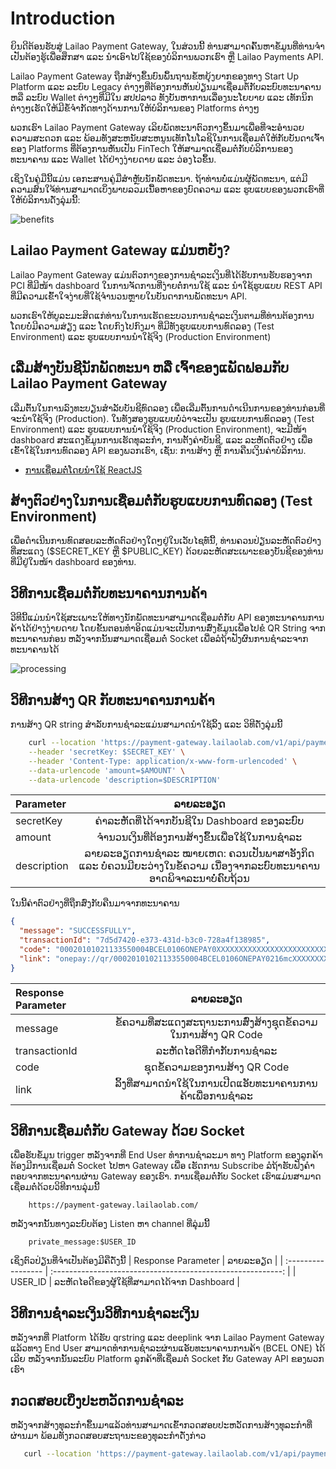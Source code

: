 # Introduction

ຍິນດີຕ້ອນຮັບສູ່ Lailao Payment Gateway, ໃນສ່ວນນີ້ ທ່ານສາມາດຄົ້ນຫາຂໍ້ມູນທີ່ທ່ານຈໍາເປັນຕ້ອງຮູ້ເພື່ອສຶກສາ ແລະ ນຳເອົາໄປໃຊ້ຂອງບໍລິການພວກເຮົາ ຫຼື Lailao Payments API.

Lailao Payment Gateway ຖືກສ້າງຂຶ້ນບົນພຶ້ນຖານຂໍ້ຫຍຸ້ງຍາກຂອງທາງ Start Up Platform ແລະ ລະບົບ Legacy ຕ່າງໆທີ່ຕ້ອງການຫັນປ່ຽນມາເຊື່ອມຕໍ້ກັບລະບົບທະນາຄານ ຫລື ລະບົບ Wallet ຕ່າງໆທີ່ມີໃນ ສປປລາວ ທັງບັນຫາການເລື່ອງນະໂຍບາຍ ແລະ ເທັກນິກຕ່າງໆເຮັດໃຫ້ມີຂໍ້ຈຳກັດທາງດ້ານການໃຫ້ບໍລິການຂອງ Platforms ຕ່າງໆ

ພວກເຮົາ Lailao Payment Gateway ເລິຍພັດທະນາຕົວກາງຂຶ້ນມາເພື່ອທີ່ຈະອຳນວຍຄວາມສະດວກ ແລະ ພ້ອມທັງສະຫນັບສະຫນູນເທັກໂນໂລຊິໃນການເຊື່ອມຕໍ່ໃຫ້ກັບບັນດາເຈົ້າຂອງ Platforms ທີ່ຕ້ອງການຫັນເປັນ FinTech ໃຫ້ສາມາດເຊື່ອມຕໍ່ກັບບໍລິການຂອງທະນາຄານ ແລະ Wallet ໄດ້ຢ່າງງ່າຍດາຍ ແລະ ວ່ອງໄວຂຶ້ນ.

ເຊິ່ງໃນຄູ່ມືນີ້ແມ່ນ ເອກະສານຄູ່ມືສຳຫຼັບນັກພັດທະນາ. ຖ້າທ່ານບໍ່ແມ່ນຜູ້ພັດທະນາ, ແຕ່ມີຄວາມສົນໃຈ້ທ່ານສາມາດເບິ່ງພາບລວມເນື້ອຫາຂອງບົດຄວາມ ແລະ ຮູບແບບຂອງພວກເຮົາທີ່ໃຫ້ບໍລິການດັ່ງລຸ່ມນີ້:

![benefits](https://doc-payment.lailaolab.la/images/payment-gateway-benefit.png)

## Lailao Payment Gateway ແມ່ນຫຍັງ?

Lailao Payment Gateway ແມ່ນຕົວກາງຂອງການຊຳລະເງິນທີ່ໄດ້ຮັບການຮັບຮອງຈາກ PCI ທີ່ມີໜ້າ dashboard ໃນການຈັດການທີ່ງ່າຍຕໍ່ການໃຊ້ ແລະ ນຳໃຊ້ຮູບແບບ REST API ທີ່ມີຄວາມເຂົ້າໃຈງ່າຍທີ່ໃຊ້ຈຳນວນຫຼາຍໃນບັນດາການພັດທະນາ API.

ພວກເຮົາໃຫ້ບູລະມະສິດແກ່ທ່ານໃນການເຮັດຂະບວນການຊຳລະເງິນຕາມທີ່ທ່ານຕ້ອງການ ໂດຍບໍ່ມີຄວາມສ່ຽງ ແລະ ໂດຍກົງໄປກົງມາ ທີ່ມີທັງຮູບແບບການທົດລອງ (Test Environment) ແລະ ຮູບແບບການນຳໃຊ້ຈິງ (Production Environment)

## ເລີ່ມສ້າງບັນຊີນັກພັດທະນາ ຫລື ເຈົ້າຂອງແພັດຟອມກັບ Lailao Payment Gateway

ເລີ່ມຕົ້ນໃນການລົງທະບຽນສໍາລັບບັນຊີທົດລອງ ເພື່ອເລີ່ມຕົ້ນການດໍາເນີນການຂອງທ່ານກ່ອນທີ່ຈະນຳໃຊ້ຈິງ (Production). ໃນທັງສອງຮູບແບບບໍ່ວ່າຈະເປັນ ຮູບແບບການທົດລອງ (Test Environment) ແລະ ຮູບແບບການນຳໃຊ້ຈິງ (Production Environment), ຈະມີໜ້າ dashboard ສະແດງຂໍ້ມູນການເຮັດທຸລະກຳ, ການຕັ້ງຄ່າບັນຊີ, ແລະ ລະຫັດຕົວຢ່າງ ເພື່ອເຂົ້າໃຊ້ໃນການທົດລອງ API ຂອງພວກເຮົາ, ເຊັ່ນ: ການສ້າງ ຫຼື ການຄືນເງິນຄ່າບໍລິການ.

- [ການເຊື່ອມຕໍ່ໂດຍນຳໃຊ້ ReactJS](/frameworks/reactjs)

## ສ້າງຕົວຢ່າງໃນການເຊື່ອມຕໍ່ກັບຮູບແບບການທົດລອງ (Test Environment)

ເພື່ອດໍາເນີນການທົດສອບລະຫັດຕົວຢ່າງໃດໆຢູ່ໃນເວັບໄຊທ໌ນີ້, ທ່ານຄວນປ່ຽນລະຫັດຕົວຢ່າງທີ່ສະແດງ ($SECRET_KEY ຫຼື $PUBLIC_KEY) ດ້ວຍລະຫັດສະເພາະຂອງບັນຊີຂອງທ່ານທີ່ມີຢູ່ໃນໜ້າ dashboard ຂອງທ່ານ.

## ວິທີການເຊື່ອມຕໍ່ກັບທະນາຄານການຄ້າ

ວີທີນີ້ແມ່ນນຳໃຊ້ສະເພາະໃຫ້ທາງນັກພັດທະນາສາມາດເຊື່ອມຕໍ່ກັບ API ຂອງທະນາຄານການຄ້າໄດ້ຢ່າງງ່າຍດາຍ ໂດຍຂັ້ນຕອນທຳອິດແມ່ນຈະເປັນການສົ່ງຂໍ້ມູນເພື່ອໄປຂໍ QR String ຈາກທະນາຄານກ່ອນ ຫລັງຈາກນັ້ນສາມາດເຊື່ອມຕໍ່ Socket ເພື່ອລໍຖ້າຟັງຜົນການຊຳລະຈາກທະນາຄານໄດ້

![processing](https://doc-payment.lailaolab.la/images/bcel-flow.png)

## ວິທີການສ້າງ QR ກັບທະນາຄານການຄ້າ

ການສ້າງ QR string ສຳລັບການຊຳລະແມ່ນສາມາດນຳໃຊ້ລິ້ງ ແລະ ວິທີດັ່ງລຸ່ມນີ້

```bash showLineNumbers copy
    curl --location 'https://payment-gateway.lailaolab.com/v1/api/payment/generate-bcel-qr?amount=$AMOUNT&description=$DESCRIPTION' \
    --header 'secretKey: $SECRET_KEY' \
    --header 'Content-Type: application/x-www-form-urlencoded' \
    --data-urlencode 'amount=$AMOUNT' \
    --data-urlencode 'description=$DESCRIPTION'
```

| Parameter   |                                                     ລາຍລະອຽດ                                                     |
| :---------- | :--------------------------------------------------------------------------------------------------------------: |
| secretKey   |                                   ຄ່າລະຫັດທີ່ໄດ້ຈາກບັນຊີໃນ Dashboard ຂອງລະບົບ                                    |
| amount      |                                   ຈຳນວນເງິນທີ່ຕ້ອງການສ້າງຂຶ້ນເພື່ອໃຊ້ໃນການຊຳລະ                                   |
| description | ລາຍລະອຽດການຊຳລະ ໝາຍເຫດ: ຄວນເປັນພາສາອັງກິດ ແລະ ບໍ່ຄວນມີຍະວ່າງໃນຂໍ້ຄວາມ ເນື່ອງຈາກລະບົບທະນາຄານອາດພິຈາລະນາບໍ່ຄົບຖ້ວນ |

ໃນນີ້ຄ່າຕົວຢ່າງທີ່ຖືກສົ່ງກັບຄືນມາຈາກທະນາຄານ

```json showLineNumbers copy
{
  "message": "SUCCESSFULLY",
  "transactionId": "7d5d7420-e373-431d-b3c0-728a4f138985",
  "code": "00020101021133550004BCEL0106ONEPAY0XXXXXXXXXXXXXXXXXXXXXXXXXXXXXXXXXXXXVTE6002LA625105367d5d7420-e373-431d-b3c0-728a4f1389850807okaybor63043561",
  "link": "onepay://qr/00020101021133550004BCEL0106ONEPAY0216mcXXXXXXXXXXXXXXXXXXXXXXXXXXXXXXXXXXXX5303418540115803VTE6002LA625105367d5d7420-e373-431d-b3c0-728a4f1389850807okaybor63043561"
}
```

| Response Parameter |                          ລາຍລະອຽດ                           |
| :----------------- | :---------------------------------------------------------: |
| message            | ຂໍ້ຄວາມທີ່ສະແດງສະຖານະການສົ່ງສ້າງຊຸດຂໍ້ຄວາມໃນການສ້າງ QR Code |
| transactionId      |                  ລະຫັດໄອດີທີ່ກຳກັບການຊຳລະ                   |
| code               |                ຊຸດຂໍ້ຄວາມຂອງການສ້າງ QR Code                 |
| link               |   ລິ້ງທີ່ສາມາດນຳໃຊ້ໃນການເປີດແອັບທະນາຄານການຄ້າເພື່ອການຊຳລະ   |

## ວິທີການເຊື່ອມຕໍ່ກັບ Gateway ດ້ວຍ Socket

ເພື່ອຮັບຂໍ້ມູນ trigger ຫລັງຈາກທີ່ End User ທຳການຊຳລະມາ ທາງ Platform ຂອງລູກຄ້າຕ້ອງມີການເຊື່ອມຕໍ່ Socket ໄປຫາ Gateway ເພື່ອ ເຮັດການ Subscribe ລໍຖ້າຮັບຟັງຄຳຕອບຈາກທະນາຄານຜ່ານ Gateway ຂອງເຮົາ. ການເຊື່ອມຕໍ່ກັບ Socket ເຮົາແມ່ນສາມາດເຊື່ອມຕໍ່ດ້ວຍວິທີການລຸ່ມນີ້

```Socket copy
    https://payment-gateway.lailaolab.com/
```

ຫລັງຈາກນັ້ນທາງລະບົບຕ້ອງ Listen ຫາ channel ທີ່ລຸ່ມນີ້

```Socket copy
    private_message:$USER_ID
```

ເຊິ່ງຕົວປ່ຽນທີ່ຈຳເປັນຕ້ອງມີຄືດັ່ງນີ້
| Response Parameter | ລາຍລະອຽດ |
| :----------------- | :---------------------------------------------------------: |
| USER_ID | ລະຫັດໄອດີຂອງຜູ້ໃຊ້ທີ່ສາມາດໄດ້ຈາກ Dashboard |

## ວິທີການຊຳລະເງິນວິທີການຊຳລະເງິນ

ຫລັງຈາກທີ່ Platform ໄດ້ຮັບ qrstring ແລະ deeplink ຈາກ Lailao Payment Gateway ແລ້ວທາງ End User ສາມາດທຳການຊຳລະຜ່ານແອັບທະນາຄານການຄ້າ (BCEL ONE) ໄດ້ເລີຍ ຫລັງຈາກນັ້ນລະບົບ Platform ລູກຄ້າທີ່ເຊື່ອມຕໍ່ Socket ກັບ Gateway API ຂອງພວກເຮົາ

## ກວດສອບເບິ່ງປະຫວັດການຊຳລະ

ຫລັງຈາກສ້າງທຸລະກຳຂຶ້ນມາແລ້ວທ່ານສາມາດເຂົ້າກວດສອບປະຫວັດການສ້າງທຸລະກຳທີ່ຜ່ານມາ ພ້ອມທັງກວດສອບສະຖານະຂອງທຸລະກຳດັ່ງກ່າວ

```bash copy
   curl --location 'https://payment-gateway.lailaolab.com/v1/api/payment?user=$USER_ID'
```
